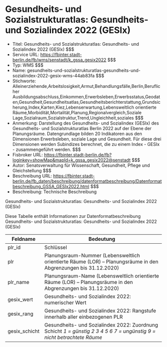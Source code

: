 # Gesundheits- und Sozialstrukturatlas: Gesundheits- und Sozialindex 2022 (GESIx)
- Titel: Gesundheits- und Sozialstrukturatlas: Gesundheits- und Sozialindex 2022 (GESIx) $$$
- Service URL: https://fbinter.stadt-berlin.de/fb/wms/senstadt/k_gssa_gesix2022 $$$
- Typ: WMS $$$
- Name: gesundheits-und-sozialstrukturatlas-gesundheits-und-sozialindex-2022-gesix-wms-44ab83fa $$$
- Stichworte: Alleinerziehende,Arbeitslosigkeit,Armut,Behandlungsfälle,Berlin,Beruflicher Ausbildungsabschluss,Einkommen,Erwerbsleben,Erwerbsstatus,Geodaten,Gesundheit,Gesundheitsatlas,Gesundheitsberichterstattung,Grundsicherung,Index,Karten,Kiez,Lebenserwartung,Lebensweltlich orientierte Räume,Morbidität,Mortalität,Planung,Regionalvergleich,Soziale Lage,Sozialraum,Sozialstruktur,Trend,Ungleichheit,soziales $$$
- Anmerkung: Darstellung des Gesundheits- und Sozialindex (GESIx) des Gesundheits- und Sozialstrukturatlas Berlin 2022 auf der Ebene der Planungsräume. Datengrundlage bilden 20 Indikatoren aus den Dimensionen Erwerbsleben, soziale Lage und Gesundheit. Für diese drei Dimensionen werden Subindizes berechnet, die zu einem Index - GESIx - zusammengeführt werden. $$$
- Fisbroker URL: https://fbinter.stadt-berlin.de/fb?loginkey=showMap&mapId=k_gssa_gesix2022@senstadt $$$
- Autor: Senatsverwaltung für Wissenschaft, Gesundheit, Pflege und Gleichstellung $$$
- Beschreibung URL: https://fbinter.stadt-berlin.de/fb_daten/beschreibung/datenformatbeschreibung/Datenformatbeschreibung_GSSA_GESIx2022.html $$$
- Beschreibung: Technische Beschreibung 

Gesundheits- und Sozialstrukturatlas: Gesundheits- und Sozialindex 2022 (GESIx)

Diese Tabelle enthält Informationen zur Datenformatbeschreibung Gesundheits- und Sozialstrukturatlas: Gesundheits- und Sozialindex 2022 (GESIx)

| Feldname       | Bedeutung                                                                                                                            |
| -------------- | ------------------------------------------------------------------------------------------------------------------------------------ |
| plr\_id        | Schlüssel                                                                                                                            |
| plr            | Planungsraum-Nummer (Lebensweltlich orientierte Räume (LOR) – Planungsräume in den Abgrenzungen bis 31.12.2020)                      |
| plr\_name      | Planungsraum-Name (Lebensweltlich orientierte Räume (LOR) – Planungsräume in den Abgrenzungen bis 31.12.2020)                        |
| gesix\_wert    | Gesundheits- und Sozialindex 2022: numerischer Wert                                                                                  |
| gesix\_rang    | Gesundheits- und Sozialindex 2022: Rangstufe innerhalb aller einbezogenen PLR                                                        |
| gesix\_schicht | Gesundheits- und Sozialindex 2022: Zuordnung Schicht _1 = günstig_ _2_ _3_ _4_ _5_ _6_ _7 = ungünstig_ _9 = nicht betrachtete Räume_ | $$$
